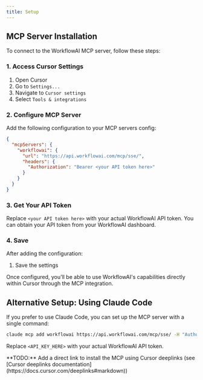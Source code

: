```yaml
---
title: Setup
---
```


## MCP Server Installation

To connect to the WorkflowAI MCP server, follow these steps:

### 1. Access Cursor Settings

1. Open Cursor
2. Go to `Settings...`
3. Navigate to `Cursor settings`
4. Select `Tools & integrations`

### 2. Configure MCP Server

Add the following configuration to your MCP servers config:

```json
{
  "mcpServers": {
    "workflowai": {
      "url": "https://api.workflowai.com/mcp/sse/",
      "headers": {
        "Authorization": "Bearer <your API token here>"
      }
    }
  }
}
```

### 3. Get Your API Token

Replace `<your API token here>` with your actual WorkflowAI API token. You can obtain your API token from your WorkflowAI dashboard.

### 4. Save

After adding the configuration:
1. Save the settings

Once configured, you'll be able to use WorkflowAI's capabilities directly within Cursor through the MCP integration.

## Alternative Setup: Using Claude Code

If you prefer to use Claude Code, you can set up the MCP server with a single command:

```bash
claude mcp add workflowai https://api.workflowai.com/mcp/sse/ -H "Authorization: Bearer <API_KEY_HERE>" --transport http
```

Replace `<API_KEY_HERE>` with your actual WorkflowAI API token.

<!-- TODO: Add a direct link to install the MCP using Cursor deeplinks (see https://docs.cursor.com/deeplinks#markdown) -->

<Callout type="info">
**TODO:** Add a direct link to install the MCP using Cursor deeplinks (see [Cursor deeplinks documentation](https://docs.cursor.com/deeplinks#markdown))
</Callout>